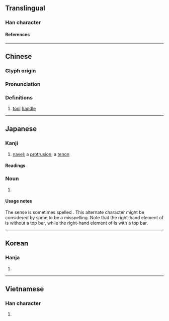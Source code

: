 {{character info}}
==Translingual==

===Han character===
{{Han char|rn=75|rad=木|as=04|sn=8|four=44927|canj=DOB|ids=⿰木內}}

====References====
{{Han ref|kx=0516.060|dkj=14552|dj=0904.010|hdz=21170.020|uh=6798}}

----

==Chinese==
{{zh-forms}}

===Glyph origin===
{{Han etym}}

===Pronunciation===
{{zh-pron
|m=ruì
|c=jeoi6
|mc=y
|oc=y
|ma=
|cat=n
}}

===Definitions===
{{zh-hanzi}}

# [[tool]] [[handle]]

----

==Japanese==

===Kanji===
{{ja-kanji|grade=uc|rs=木04}}

# [[navel]]; a [[protrusion]]; a [[tenon]]

====Readings====
{{ja-readings
|on=ぜい, ねい, どん, のん
|kun=せん, ほぞ
}}

===Noun===
{{ja-noun|ほぞ}}

# {{alternative spelling of|ja|臍||a [[navel]]; a [[protrusion]]; a [[tenon]] in a [[mortise]] and tenon [[carpentry]] [[join]]}}

====Usage notes====
The {{m|en|tenon}} sense is sometimes spelled {{l|ja|柄}}. This alternate character might be considered by some to be a misspelling. Note that the right-hand element of {{l|ja|枘}} is {{l|ja|内}} without a top bar, while the right-hand element of {{l|ja|柄}} is {{l|ja|丙}} with a top bar.

----

==Korean==

===Hanja===
{{ko-hanja|예}}

# {{rfdef|ko|sort=木04}}

----

==Vietnamese==

===Han character===
{{vi-readings|rs=木04|reading=[[nôi]], [[nhuế]]}}

# {{rfdef|vi|sort=木04}}